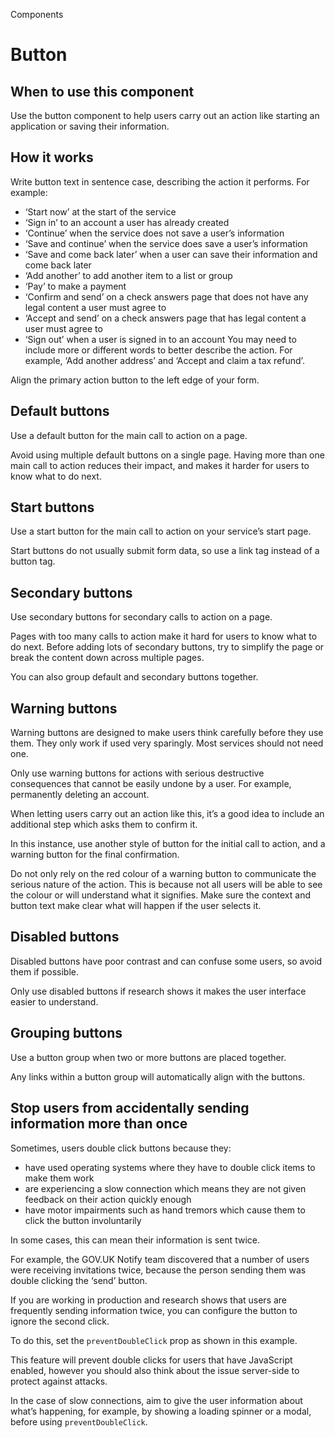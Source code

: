 
<Meta title="Button" />

<Hint>Components</Hint>

# Button

<Canvas>
  <Story of={ButtonStories.primary} />
</Canvas>

## When to use this component

Use the button component to help users carry out an action like starting an application or saving their information.

## How it works

Write button text in sentence case, describing the action it performs. For example:

- ‘Start now’ at the start of the service
- ‘Sign in’ to an account a user has already created
- ‘Continue’ when the service does not save a user’s information
- ‘Save and continue’ when the service does save a user’s information
- ‘Save and come back later’ when a user can save their information and come back later
- ‘Add another’ to add another item to a list or group
- ‘Pay’ to make a payment
- ‘Confirm and send’ on a check answers page that does not have any legal content a user must agree to
- ‘Accept and send’ on a check answers page that has legal content a user must agree to
- ‘Sign out’ when a user is signed in to an account
You may need to include more or different words to better describe the action. For example, ‘Add another address’ and ‘Accept and claim a tax refund’.

Align the primary action button to the left edge of your form.

## Default buttons

Use a default button for the main call to action on a page.

Avoid using multiple default buttons on a single page. Having more than one main call to action reduces their impact, and makes it harder for users to know what to do next.

<Canvas>
  <Story of={ButtonStories.primary} />
</Canvas>

## Start buttons

Use a start button for the main call to action on your service’s start page.

Start buttons do not usually submit form data, so use a link tag instead of a button tag.

<Canvas>
  <Story of={ButtonStories.start} />
</Canvas>

## Secondary buttons

Use secondary buttons for secondary calls to action on a page.

Pages with too many calls to action make it hard for users to know what to do next. Before adding lots of secondary buttons, try to simplify the page or break the content down across multiple pages.

<Canvas>
  <Story of={ButtonStories.secondary} />
</Canvas>

You can also group default and secondary buttons together.

## Warning buttons

Warning buttons are designed to make users think carefully before they use them. They only work if used very sparingly. Most services should not need one.

<Canvas>
  <Story of={ButtonStories.warning} />
</Canvas>

Only use warning buttons for actions with serious destructive consequences that cannot be easily undone by a user. For example, permanently deleting an account.

When letting users carry out an action like this, it’s a good idea to include an additional step which asks them to confirm it.

In this instance, use another style of button for the initial call to action, and a warning button for the final confirmation.

Do not only rely on the red colour of a warning button to communicate the serious nature of the action. This is because not all users will be able to see the colour or will understand what it signifies. Make sure the context and button text make clear what will happen if the user selects it.

## Disabled buttons

Disabled buttons have poor contrast and can confuse some users, so avoid them if possible.

Only use disabled buttons if research shows it makes the user interface easier to understand.

<Canvas>
  <Story of={ButtonStories.disabled} />
</Canvas>

## Grouping buttons

Use a button group when two or more buttons are placed together.

<Canvas>
  <Story of={ButtonStories.group} />
</Canvas>

Any links within a button group will automatically align with the buttons.

<Canvas>
  <Story of={ButtonStories.groupWithLink} />
</Canvas>

## Stop users from accidentally sending information more than once

Sometimes, users double click buttons because they:

- have used operating systems where they have to double click items to make them work
- are experiencing a slow connection which means they are not given feedback on their action quickly enough
- have motor impairments such as hand tremors which cause them to click the button involuntarily

In some cases, this can mean their information is sent twice.

For example, the GOV.UK Notify team discovered that a number of users were receiving invitations twice, because the person sending them was double clicking the ‘send’ button.

If you are working in production and research shows that users are frequently sending information twice, you can configure the button to ignore the second click.

To do this, set the `preventDoubleClick` prop as shown in this example.

<Canvas>
  <Story of={ButtonStories.preventDoubleClick} />
</Canvas>

This feature will prevent double clicks for users that have JavaScript enabled, however you should also think about the issue server-side to protect against attacks.

In the case of slow connections, aim to give the user information about what’s happening, for example, by showing a loading spinner or a modal, before using `preventDoubleClick`.


